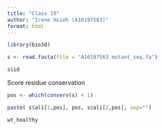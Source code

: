 ```yaml
---
title: "Class 19"
author: "Irene Hsieh (A16197563)"
format: html
---
```



```r
library(bio3d)
```

```r
s <- read.fasta(file = "A16197563_mutant_seq.fa")
```

```r
s$id
```

Score residue conservation 

```r
pos <- which(conserv(s) < 1)
```
```r
paste( s$ali[1,pos], pos, s$ali[2,pos], sep="")
```

```r
wt_healthy

```

